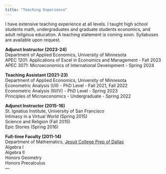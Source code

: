 ```yaml
---
title: "Teaching Experience"
---
```


I have extensive teaching experience at all levels. I taught high school students math, undergraduates and graduate students economics, and adult religious education. A teaching statement is coming soon. Syllabuses are available upon request.

**Adjunct Instructor (2023-24)**\
Department of Applied Economics, University of Minnesota\
APEC 1201: Applications of Excel in Economics and Management - Fall 2023\
APEC 3071: Microeconomics of International Development - Spring 2024

**Teaching Assistant (2021-23)**\
Department of Applied Economics, University of Minnesota\
Econometric Analysis (I/II) - PhD Level - Fall 2021, Fall 2022\
Econometric Analysis (III/IV) - PhD Level - Spring 2023\
Principles of Microeconomics - Undergraduate - Spring 2022

**Adjunct Instructor (2015-16)**\
St. Ignatius Institute, University of San Francisco\
Intimacy in a Virtual World (Spring 2015)\
Science and Religion (Fall 2015)\
Epic Stories (Spring 2016)

**Full-time Faculty (2011-14)**\
Department of Mathematics, [Jesuit College Prep of Dallas](http://www.jesuitdallas.org)\
Algebra I\
Algebra II\
Honors Geometry\
Honors Precalculus\
---
